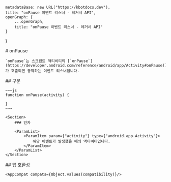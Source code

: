
    metadataBase: new URL("https://kbotdocs.dev"),
    title: "onPause 이벤트 리스너 - 레거시 API",
    openGraph: {
        ...openGraph,
        title: "onPause 이벤트 리스너 - 레거시 API"
    }
}

<Section>
    # onPause

    `onPause`는 스크립트 액티비티의 [`onPause`](https://developer.android.com/reference/android/app/Activity#onPause())가 호출되면 동작하는 이벤트 리스너입니다.
</Section>
<Section>
    ## 구문

    ~~~js
    function onPause(activity) {

    }
    ~~~

    <Section>
        ### 인자

        <ParamList>
            <ParamItem param={"activity"} type={"android.app.Activity"}>
                해당 이벤트가 발생했을 때의 액티비티입니다.
            </ParamItem>
        </ParamList>
    </Section>
</Section>
<Section>
    ## 앱 호환성

    <AppCompat compats={Object.values(compatibility)}/>
</Section>